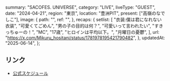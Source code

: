   summary: "SACOFES. UNIVERSE",
  category: "LIVE",
  liveType: "GUEST",
  date: "2024-04-21",
  region: "東京",
  location: "豊洲PIT",
  present: ["高嶺のなでしこ"],
  image: {
    path: "",
    ref: "",
  },
  recaps: {
    setlist: [
      "衣装:僕は君になれない衣装",
      "可愛くてごめん",
      "男の子の目的は何？",
      "可愛いって言われたい",
      "すきっちゅーの！",
      "MC",
      "17歳",
      "ヒロインは平均以下。",
      "月曜日の憂鬱",
    ],
    url: "https://x.com/Mikuru_hositani/status/1781978195421790482",
  },
  updatedAt: "2025-06-14",
};

## リンク

- [公式スケジュール](https://takanenonadeshiko.jp/?p=1901)
